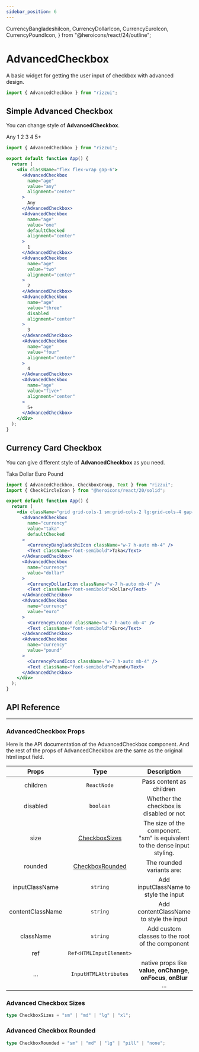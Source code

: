 ```yaml
---
sidebar_position: 6
---
```


  CurrencyBangladeshiIcon,
  CurrencyDollarIcon,
  CurrencyEuroIcon,
  CurrencyPoundIcon,
} from "@heroicons/react/24/outline";

# AdvancedCheckbox

A basic widget for getting the user input of checkbox with advanced design.

```jsx
import { AdvancedCheckbox } from "rizzui";
```

<div className="mb-20 md:mb-28" />

## Simple Advanced Checkbox

You can change style of **AdvancedCheckbox**.

<Paper className="flex-row flex-wrap gap-6">
  <AdvancedCheckbox
    name="age"
    value="any"
    alignment="center"
  >
    Any
  </AdvancedCheckbox>
  <AdvancedCheckbox
    name="age"
    value="one"
    defaultChecked
    alignment="center"
  >
    1
  </AdvancedCheckbox>
  <AdvancedCheckbox
    name="age"
    value="two"
    alignment="center"
  >
    2
  </AdvancedCheckbox>
  <AdvancedCheckbox
    name="age"
    value="three"
    disabled
    alignment="center"
  >
    3
  </AdvancedCheckbox>
  <AdvancedCheckbox
    name="age"
    value="four"
    alignment="center"
  >
    4
  </AdvancedCheckbox>
  <AdvancedCheckbox
    name="age"
    value="five+"
    alignment="center"
  >
    5+
  </AdvancedCheckbox>
</Paper>

```jsx
import { AdvancedCheckbox } from "rizzui";

export default function App() {
  return (
    <div className="flex flex-wrap gap-6">
      <AdvancedCheckbox
        name="age"
        value="any"
        alignment="center"
      >
        Any
      </AdvancedCheckbox>
      <AdvancedCheckbox
        name="age"
        value="one"
        defaultChecked
        alignment="center"
      >
        1
      </AdvancedCheckbox>
      <AdvancedCheckbox
        name="age"
        value="two"
        alignment="center"
      >
        2
      </AdvancedCheckbox>
      <AdvancedCheckbox
        name="age"
        value="three"
        disabled
        alignment="center"
      >
        3
      </AdvancedCheckbox>
      <AdvancedCheckbox
        name="age"
        value="four"
        alignment="center"
      >
        4
      </AdvancedCheckbox>
      <AdvancedCheckbox
        name="age"
        value="five+"
        alignment="center"
      >
        5+
      </AdvancedCheckbox>
    </div>
  );
}
```

<div className="mb-16" />

## Currency Card Checkbox

You can give different style of **AdvancedCheckbox** as you need.

<Paper className="grid grid-cols-1 sm:grid-cols-2 lg:grid-cols-4 gap-6">
  <AdvancedCheckbox
    name="currency"
    value="taka"
    defaultChecked
  >
    <CurrencyBangladeshiIcon className="w-7 h-auto mb-4" />
    <Text className="font-semibold">Taka</Text>
  </AdvancedCheckbox>
  <AdvancedCheckbox
    name="currency"
    value="dollar"
  >
    <CurrencyDollarIcon className="w-7 h-auto mb-4" />
    <Text className="font-semibold">Dollar</Text>
  </AdvancedCheckbox>
  <AdvancedCheckbox
    name="currency"
    value="euro"
  >
    <CurrencyEuroIcon className="w-7 h-auto mb-4" />
    <Text className="font-semibold">Euro</Text>
  </AdvancedCheckbox>
  <AdvancedCheckbox
    name="currency"
    value="pound"
  >
    <CurrencyPoundIcon className="w-7 h-auto mb-4" />
    <Text className="font-semibold">Pound</Text>
  </AdvancedCheckbox>
</Paper>

```jsx
import { AdvancedCheckbox, CheckboxGroup, Text } from "rizzui";
import { CheckCircleIcon } from "@heroicons/react/20/solid";

export default function App() {
  return (
    <div className="grid grid-cols-1 sm:grid-cols-2 lg:grid-cols-4 gap-6">
      <AdvancedCheckbox
        name="currency"
        value="taka"
        defaultChecked
      >
        <CurrencyBangladeshiIcon className="w-7 h-auto mb-4" />
        <Text className="font-semibold">Taka</Text>
      </AdvancedCheckbox>
      <AdvancedCheckbox
        name="currency"
        value="dollar"
      >
        <CurrencyDollarIcon className="w-7 h-auto mb-4" />
        <Text className="font-semibold">Dollar</Text>
      </AdvancedCheckbox>
      <AdvancedCheckbox
        name="currency"
        value="euro"
      >
        <CurrencyEuroIcon className="w-7 h-auto mb-4" />
        <Text className="font-semibold">Euro</Text>
      </AdvancedCheckbox>
      <AdvancedCheckbox
        name="currency"
        value="pound"
      >
        <CurrencyPoundIcon className="w-7 h-auto mb-4" />
        <Text className="font-semibold">Pound</Text>
      </AdvancedCheckbox>
    </div>
  );
}
```

<div className="mb-20" />

## API Reference

<hr />

<div className="mb-10" />

### AdvancedCheckbox Props

Here is the API documentation of the AdvancedCheckbox component. And the rest of the props of AdvancedCheckbox are the same as the original html input field.

<div className="overflow-x-auto">

|      Props       |                     Type                      |                                   Description                                   | Default |
| :--------------: | :-------------------------------------------: | :-----------------------------------------------------------------------------: | :-----: |
|     children     |                  `ReactNode`                  |                            Pass content as children                             |  \_\_   |
|     disabled     |                   `boolean`                   |                     Whether the checkbox is disabled or not                     |  \_\_   |
|       size       |   [CheckboxSizes](#advanced-checkbox-sizes)   | The size of the component.<br /> "sm" is equivalent to the dense input styling. | `"md"`  |
|     rounded      | [CheckboxRounded](#advanced-checkbox-rounded) |                            The rounded variants are:                            | `"md"`  |
|  inputClassName  |                   `string`                    |                      Add inputClassName to style the input                      |  \_\_   |
| contentClassName |                   `string`                    |                     Add contentClassName to style the input                     |  \_\_   |
|    className     |                   `string`                    |                 Add custom classes to the root of the component                 |  \_\_   |
|       ref        |            `Ref<HTMLInputElement>`            |                                                                                 |  \_\_   |
|       ...        |             `InputHTMLAttributes`             |     native props like **value**, **onChange**, **onFocus**, **onBlur** ...      |  \_\_   |

</div>

<div className="mb-10" />

### Advanced Checkbox Sizes

```ts
type CheckboxSizes = "sm" | "md" | "lg" | "xl";
```

<div className="mb-10" />

### Advanced Checkbox Rounded

```ts
type CheckboxRounded = "sm" | "md" | "lg" | "pill" | "none";
```
